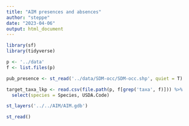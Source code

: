```yaml
---
title: "AIM presences and absences"
author: "steppe"
date: "2023-04-06"
output: html_document
---
```


```r
library(sf)
library(tidyverse)

p <- '../data'
f <- list.files(p)
```


```r

pub_presence <- st_read('../data/SDM-occ/SDM-occ.shp', quiet = T)

target_taxa_lkp <- read.csv(file.path(p, f[grep('taxa', f)])) %>% 
  select(species = Species, USDA.Code)

```



```r
st_layers('../../AIM/AIM.gdb')

st_read()
```



